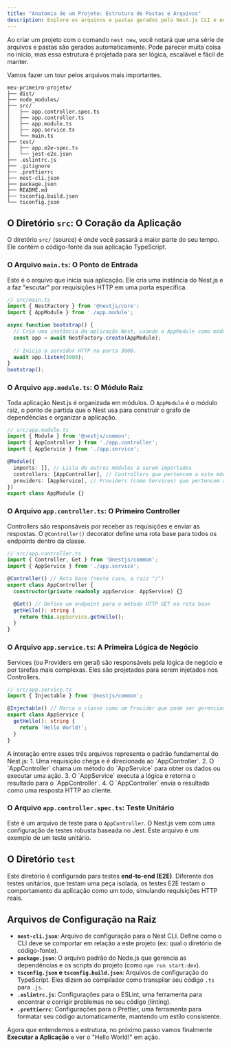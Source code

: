 ```yaml
---
title: "Anatomia de um Projeto: Estrutura de Pastas e Arquivos"
description: Explore os arquivos e pastas gerados pelo Nest.js CLI e entenda o papel de cada um na sua aplicação.
---
```



Ao criar um projeto com o comando `nest new`, você notará que uma série de arquivos e pastas são gerados automaticamente. Pode parecer muita coisa no início, mas essa estrutura é projetada para ser lógica, escalável e fácil de manter.

Vamos fazer um tour pelos arquivos mais importantes.

```
meu-primeiro-projeto/
├── dist/
├── node_modules/
├── src/
│   ├── app.controller.spec.ts
│   ├── app.controller.ts
│   ├── app.module.ts
│   ├── app.service.ts
│   └── main.ts
├── test/
│   ├── app.e2e-spec.ts
│   └── jest-e2e.json
├── .eslintrc.js
├── .gitignore
├── .prettierrc
├── nest-cli.json
├── package.json
├── README.md
├── tsconfig.build.json
└── tsconfig.json
```

## O Diretório `src`: O Coração da Aplicação

O diretório `src/` (source) é onde você passará a maior parte do seu tempo. Ele contém o código-fonte da sua aplicação TypeScript.

### O Arquivo `main.ts`: O Ponto de Entrada
Este é o arquivo que inicia sua aplicação. Ele cria uma instância do Nest.js e a faz "escutar" por requisições HTTP em uma porta específica.

```typescript
// src/main.ts
import { NestFactory } from '@nestjs/core';
import { AppModule } from './app.module';

async function bootstrap() {
  // Cria uma instância da aplicação Nest, usando o AppModule como módulo raiz.
  const app = await NestFactory.create(AppModule);
  
  // Inicia o servidor HTTP na porta 3000.
  await app.listen(3000);
}
bootstrap();
```

### O Arquivo `app.module.ts`: O Módulo Raiz
Toda aplicação Nest.js é organizada em módulos. O `AppModule` é o módulo raiz, o ponto de partida que o Nest usa para construir o grafo de dependências e organizar a aplicação.

```typescript
// src/app.module.ts
import { Module } from '@nestjs/common';
import { AppController } from './app.controller';
import { AppService } from './app.service';

@Module({
  imports: [], // Lista de outros módulos a serem importados
  controllers: [AppController], // Controllers que pertencem a este módulo
  providers: [AppService], // Providers (como Services) que pertencem a este módulo
})
export class AppModule {}
```

### O Arquivo `app.controller.ts`: O Primeiro Controller
Controllers são responsáveis por receber as requisições e enviar as respostas. O `@Controller()` decorator define uma rota base para todos os endpoints dentro da classe.

```typescript
// src/app.controller.ts
import { Controller, Get } from '@nestjs/common';
import { AppService } from './app.service';

@Controller() // Rota base (neste caso, a raiz "/")
export class AppController {
  constructor(private readonly appService: AppService) {}

  @Get() // Define um endpoint para o método HTTP GET na rota base
  getHello(): string {
    return this.appService.getHello();
  }
}
```

### O Arquivo `app.service.ts`: A Primeira Lógica de Negócio
Services (ou Providers em geral) são responsáveis pela lógica de negócio e por tarefas mais complexas. Eles são projetados para serem injetados nos Controllers.

```typescript
// src/app.service.ts
import { Injectable } from '@nestjs/common';

@Injectable() // Marca a classe como um Provider que pode ser gerenciado pelo Nest
export class AppService {
  getHello(): string {
    return 'Hello World!';
  }
}
```

<Aside type="tip" title="O Fluxo Central">
A interação entre esses três arquivos representa o padrão fundamental do Nest.js:
1.  Uma requisição chega e é direcionada ao `AppController`.
2.  O `AppController` chama um método do `AppService` para obter os dados ou executar uma ação.
3.  O `AppService` executa a lógica e retorna o resultado para o `AppController`.
4.  O `AppController` envia o resultado como uma resposta HTTP ao cliente.
</Aside>

### O Arquivo `app.controller.spec.ts`: Teste Unitário
Este é um arquivo de teste para o `AppController`. O Nest.js vem com uma configuração de testes robusta baseada no Jest. Este arquivo é um exemplo de um teste unitário.

## O Diretório `test`
Este diretório é configurado para testes **end-to-end (E2E)**. Diferente dos testes unitários, que testam uma peça isolada, os testes E2E testam o comportamento da aplicação como um todo, simulando requisições HTTP reais.

## Arquivos de Configuração na Raiz

-   **`nest-cli.json`**: Arquivo de configuração para o Nest CLI. Define como o CLI deve se comportar em relação a este projeto (ex: qual o diretório de código-fonte).
-   **`package.json`**: O arquivo padrão do Node.js que gerencia as dependências e os scripts do projeto (como `npm run start:dev`).
-   **`tsconfig.json` e `tsconfig.build.json`**: Arquivos de configuração do TypeScript. Eles dizem ao compilador como transpilar seu código `.ts` para `.js`.
-   **`.eslintrc.js`**: Configurações para o ESLint, uma ferramenta para encontrar e corrigir problemas no seu código (linting).
-   **`.prettierrc`**: Configurações para o Prettier, uma ferramenta para formatar seu código automaticamente, mantendo um estilo consistente.

Agora que entendemos a estrutura, no próximo passo vamos finalmente **Executar a Aplicação** e ver o "Hello World!" em ação.
